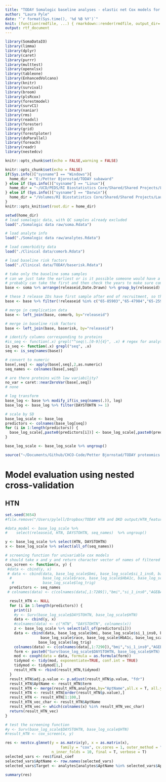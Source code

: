 ```yaml
---
title: "TODAY Somalogic baseline analyses - elastic net Cox models for hypertension with nested CV"
author: "Laura Pyle"
date: "`r format(Sys.time(), '%d %B %Y')`"
knit: (function(rmdfile, ...) { rmarkdown::render(rmdfile, output_dir='/Users/pylell/Dropbox/TODAY HTN and DKD output') })
output: rtf_document
---
```


```r
library(SomaDataIO)
library(limma)
library(dplyr)
library(caret)
library(purrr)
library(multtest)
library(openxlsx)
library(tableone)
library(EnhancedVolcano)
library(knitr)
library(survival)
library(broom)
library(plsRcox)
library(forestmodel)
library(survC1)
library(naniar)
library(rms)
library(readxl)
library(forester)
library(grid)
library(forestploter)
library(doParallel)
library(foreach)
library(readr)
library(nestedcv)

knitr::opts_chunk$set(echo = FALSE,warning = FALSE)

knitr::opts_chunk$set(echo = FALSE)
if(Sys.info()["sysname"] == "Windows"){
  home_dir = "E:/Petter Bjornstad/TODAY subaward"
} else if (Sys.info()["sysname"] == "Linux"){
  home_dir = "~/UCD/PEDS/RI Biostatistics Core/Shared/Shared Projects/Laura/Peds Endo/Petter Bjornstad/TODAY subaward/"
} else if (Sys.info()["sysname"] == "Darwin"){
  home_dir = "/Volumes/RI Biostatistics Core/Shared/Shared Projects/Laura/Peds Endo/Petter Bjornstad/TODAY subaward"
}
knitr::opts_knit$set(root.dir = home_dir)

```

```r
setwd(home_dir)
# load somalogic data, with QC samples already excluded
load("./Somalogic data raw/soma.Rdata")

# load analyte info
load("./Somalogic data raw/analytes.Rdata")

# load comorbidity data
load("./Clinical data/comorb.Rdata")

# load baseline risk factors
load("./Clinical data/TODAY/baserisk.Rdata")

# take only the baseline soma samples
# can we just take the earliest or is it possible someone would have a follow-up sample but not baseline?
# probably can take the first and then check the years to make sure compatible with TODAY
base <- soma %>% arrange(releaseid,Date.Drawn) %>% group_by(releaseid) %>% filter(row_number()==1)

# these 3 release IDs have first sample after end of recruitment, so they must be missing the baseline visit
base <- base %>% filter(!releaseid %in% c("65-85903","65-47984","65-25901"))

# merge in complication data
base <- left_join(base, comorb, by="releaseid")

# merge in baseline risk factors
base <- left_join(base, baserisk, by="releaseid")

# identify columns corresponding to proteins
#is_seq <- function(.x) grepl("^seq\\.[0-9]{4}", .x) # regex for analytes
is_seq <- function(.x) grepl("seq", .x)
seq <- is_seq(names(base))

# convert to numeric
base[,seq] <- apply(base[,seq],2,as.numeric)
seq_names <- colnames(base[,seq])

# are there proteins with low variability?
no_var = caret::nearZeroVar(base[,seq])
# none

# log transform
base_log <- base %>% modify_if(is_seq(names(.)), log)
base_log <- base_log %>% filter(DAYSTOHTN >= 1)

# scale by SD
base_log_scale <- base_log
predictors <- colnames(base_log[seq])
for (i in 1:length(predictors)) {
  base_log_scale[,paste0(predictors[i])] <- base_log_scale[,paste0(predictors[i])]/sd(unlist(base_log[,paste0(predictors[i])]))
}

base_log_scale <- base_log_scale %>% ungroup()

source("~/Documents/Github/CHCO-Code/Petter Bjornstad/TODAY proteomics metabolomics/Proteomics analyses/Elastic net/easy_elasticnet.R")
```

# Model evaluation using nested cross-validation

## HTN

```r
set.seed(3654)
#file.remove("/Users/pylell/Dropbox/TODAY HTN and DKD output/HTN_feature_selection.csv")

#data_model <- base_log_scale %>% 
#    select(releaseid, HTN, DAYSTOHTN, seq_names)  %>% ungroup()

y <- base_log_scale %>% select(HTN, DAYSTOHTN)
x <- base_log_scale %>% select(all_of(seq_names))

# screening function for univariable cox models
# should take x and y and return character vector of names of filtered predictors
cox_screen <- function(x, y) {
 #data <- cbind(y, x)
 # data <- cbind(data, base_log_scale$bmi, base_log_scale$si_1_ins0, base_log_scale$AGEBASE, base_log_scale$sex,
  #              base_log_scale$race, base_log_scale$HbA1c, base_log_scale$UAlbCreat, base_log_scale$EstCreatClear,
   #             base_log_scale$log_trig)
  predictors <- seq_names
 # colnames(data) <- c(colnames(data[,1:7289]),"bmi","si_1_ins0","AGEBASE","sex","race","HbA1c","UAlbCreat","EstCreatClear","log_trig")

  result_HTN <- NULL
  for (i in 1:length(predictors)) {
    print(i)
    #y <- Surv(base_log_scale$DAYSTOHTN, base_log_scale$HTN)
    data <- cbind(y, x)
    #colnames(data) <- c("HTN", "DAYSTOHTN", colnames(x))
    z <- base_log_scale %>% select(all_of(predictors[i]))
    data <- cbind(data, base_log_scale$bmi, base_log_scale$si_1_ins0, base_log_scale$AGEBASE, base_log_scale$sex,
                base_log_scale$race, base_log_scale$HbA1c, base_log_scale$UAlbCreat, base_log_scale$EstCreatClear,
               base_log_scale$log_trig)
    colnames(data) <- c(colnames(data[,1:7290]),"bmi","si_1_ins0","AGEBASE","sex","race","HbA1c","UAlbCreat","EstCreatClear","log_trig")
    form <- paste0("Surv(base_log_scale$DAYSTOHTN, base_log_scale$HTN) ~",predictors[i],"+AGEBASE+sex+race+HbA1c+UAlbCreat+EstCreatClear+bmi+si_1_ins0+log_trig")
    mod <- coxph(data = data, formula = as.formula(form))
    tidymod <- tidy(mod, exponentiate=TRUE, conf.int = TRUE)
    tidymod <- tidymod[1,]
    result_HTN <- rbind(result_HTN,tidymod)
  }
  result_HTN$adj.p.value <- p.adjust(result_HTN$p.value, "fdr")
  result_HTN$AptName <- result_HTN$term
  result_HTN <- merge(result_HTN,analytes,by="AptName",all.x = T, all.y = F)
  result_HTN <- result_HTN[order(result_HTN$p.value),] 
  result_HTN <- result_HTN[1:100,]
  result_HTN_vec_char <- result_HTN$AptName
  result_HTN_vec <- which(colnames(x) %in% result_HTN_vec_char)
  return(result_HTN_vec)
}

# test the screening function
#y <- Surv(base_log_scale$DAYSTOHTN, base_log_scale$HTN)
#result_HTN <- cox_screen(x, y)

res <- nestcv.glmnet(y = as.matrix(y), x = as.matrix(x),
                         family = "cox", cv.cores = 1, outer_method = "LOOCV", filterFUN = cox_screen,  
                     n_inner_folds = 10, final = T, verbose = T)
selected_vars <- res$final_coef
selected_vars$AptName <- row.names(selected_vars)
selected_vars$Target <- analytes[analytes$AptName %in% selected_vars$AptName, ]$Target
```

```r
summary(res)
```

